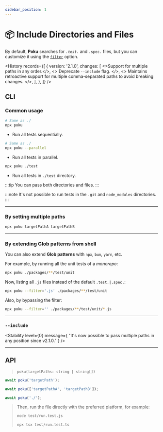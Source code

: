 ```yaml
---
sidebar_position: 1
---
```



# 📦 Include Directories and Files

By default, **Poku** searches for _`.test.`_ and `.spec.` files, but you can customize it using the [`filter`](/docs/documentation/poku/options/filter) option.

<History
  records={[
    {
      version: '2.1.0',
      changes: [
        <>Support for multiple paths in any order.</>,
        <>
          Deprecate <code>--include</code> flag.
        </>,
        <>
          Maintains retroactive support for multiple comma-separated paths to
          avoid breaking changes.
        </>,
      ],
    },
  ]}
/>

## CLI

### Common usage

```bash
# Same as ./
npx poku
```

- Run all tests sequentially.

```bash
# Same as ./
npx poku --parallel
```

- Run all tests in parallel.

```bash
npx poku ./test
```

- Run all tests in `./test` directory.

:::tip
You can pass both directories and files.
:::

:::note
It's not possible to run tests in the `.git` and `node_modules` directories.
:::

<hr />

### By setting multiple paths

```bash
npx poku targetPathA targetPathB
```

<hr />

### By extending Glob patterns from shell

You can also extend **Glob patterns** with `npx`, `bun`, `yarn`, etc.

For example, by running all the unit tests of a _monorepo_:

```sh
npx poku ./packages/**/test/unit
```

Now, listing all `.js` files instead of the default `.test.|.spec.`:

```sh
npx poku --filter='.js' ./packages/**/test/unit
```

Also, by bypassing the filter:

```sh
npx poku --filter='' ./packages/**/test/unit/*.js
```

<hr />

### `--include`

<Stability
  level={0}
  message={
    "It's now possible to pass multiple paths in any position since v2.1.0."
  }
/>

<hr />

## API

> `poku(targetPaths: string | string[])`

```ts
await poku('targetPath');
```

```ts
await poku(['targetPathA', 'targetPathB']);
```

```ts
await poku('./');
```

<blockquote>

Then, run the file directly with the preferred platform, for example:

```bash
node test/run.test.js
```

```bash
npx tsx test/run.test.ts
```

</blockquote>
